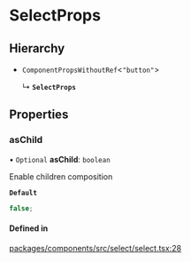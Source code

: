 # SelectProps

## Hierarchy

- `ComponentPropsWithoutRef`\<`"button"`\>

  ↳ **`SelectProps`**

## Properties

### asChild

• `Optional` **asChild**: `boolean`

Enable children composition

**`Default`**

```ts
false;
```

#### Defined in

[packages/components/src/select/select.tsx:28](https://github.com/vtex/shoreline/blob/74b3e0b4f/packages/components/src/select/select.tsx#L28)
